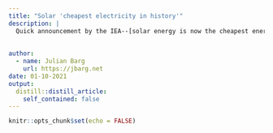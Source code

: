 ```yaml
---
title: "Solar 'cheapest electricity in history'"
description: |
  Quick announcement by the IEA--[solar energy is now the cheapest energy in history](https://www.weforum.org/agenda/2020/10/solar-cheap-energy-coal-gas-renewables-climate-change-environment-sustainability). The announcement certainly marks a significant turn for the IEA. But it will probably not come as a surprise to those of you who have watched solar power mature. I think the trajectory was there for a number of years. I remember the resistance against renewable energy veiling itself in a dress of economics, but in retrospect it seems incredible how little forward looking that resistance was, even in economic terms.
  
  
author:
  - name: Julian Barg
    url: https://jbarg.net
date: 01-10-2021
output:
  distill::distill_article:
    self_contained: false
---
```



```r
knitr::opts_chunk$set(echo = FALSE)
```
